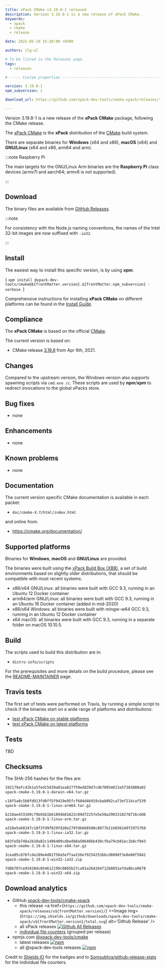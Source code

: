 ```yaml
---
title: xPack CMake v3.19.8-1 released
description: Version 3.19.8-1 is a new release of xPack CMake.
keywords:
  - xpack
  - cmake
  - release

date: 2021-05-19 15:28:00 +0300

authors: ilg-ul

# To be listed in the Releases page.
tags:
  - releases

# ----- Custom properties -----------------------------------------------------

version: 3.19.8-1
npm_subversion: 1

download_url: https://github.com/xpack-dev-tools/cmake-xpack/releases/tag/v3.19.8-1/

---
```


<head><title>{frontMatter.title}</title></head>
<head><meta property="og:title" content={frontMatter.title} /></head>

Version 3.19.8-1 is a new release of the **xPack CMake** package, following the CMake release.

<!-- truncate -->


The [xPack CMake](https://xpack-dev-tools.github.io/cmake-xpack/)
is the **xPack** distribution of the
[CMake](https://cmake.org) build system.

There are separate binaries for **Windows** (x64 and x86),
**macOS** (x64) and **GNU/Linux** (x64 and x86, arm64 and arm).

:::note Raspberry Pi

The main targets for the GNU/Linux Arm
binaries are the **Raspberry Pi** class devices (armv7l and aarch64;
armv6 is not supported).

:::

## Download

The binary files are available from <a href={frontMatter.download_url}>GitHub Releases</a>.

:::note

For consistency with the Node.js naming conventions, the names of the Intel 32-bit images are now suffixed with `-ia32`.

:::

## Install

The easiest way to install this specific version, is by using **xpm**:

<CodeBlock language="console"> {
`xpm install @xpack-dev-tools/cmake@${frontMatter.version}.${frontMatter.npm_subversion} -verbose
`} </CodeBlock>

Comprehensive instructions for installing **xPack CMake** on different platforms
can be found in the [Install Guide](/docs/install/).

## Compliance

The **xPack CMake** is based on the official
[CMake](https://cmake.org).

The current version is based on:

- CMake release
[3.19.8](https://github.com/Kitware/CMake/releases/tag/v3.19.8/)
from Apr 6th, 2021.

## Changes

Compared to the upstream version, the Windows version also supports
spawning scripts via `cmd.exe /c`. These scripts are used by **npm**/**xpm**
to redirect invocations to the global xPacks store.

## Bug fixes

- none

## Enhancements

- none

## Known problems

- none

## Documentation

The current version specific CMake documentation is available in each packet:

- `doc/cmake-X.Y/html/index.html`

and online from:

- https://cmake.org/documentation/

## Supported platforms

Binaries for **Windows**, **macOS** and **GNU/Linux** are provided.

The binaries were built using the
[xPack Build Box (XBB)](https://github.com/xpack/xpack-build-box), a set
of build environments based on slightly older distributions, that should be
compatible with most recent systems.

- x86/x64 GNU/Linux: all binaries were built with GCC 9.3, running in an
  Ubuntu 12 Docker container
- arm64/arm GNU/Linux: all binaries were built with GCC 9.3, running in an
  Ubuntu 16 Docker container (added in mid-2020)
- x86/x64 Windows: all binaries were built with mingw-w64 GCC 9.3, running in an
  Ubuntu 12 Docker container
- x64 macOS: all binaries were built with GCC 9.3, running in a separate
  folder on macOS 10.10.5.

## Build

The scripts used to build this distribution are in:

- `distro-info/scripts`

For the prerequisites and more details on the build procedure, please see the
[README-MAINTAINER](https://github.com/xpack-dev-tools/cmake-xpack/blob/xpack/README-MAINTAINER.md) page.

## Travis tests

The first set of tests were performed on Travis, by running
a simple script to check if the binaries start on a wide range of
platforms and distributions:

- [test xPack CMake on stable platforms](https://travis-ci.com/github/xpack-dev-tools/cmake-xpack/builds/226305413)
- [test xPack CMake on latest platforms](https://travis-ci.com/github/xpack-dev-tools/cmake-xpack/builds/226305446)

## Tests

TBD

## Checksums

The SHA-256 hashes for the files are:

```txt
192179afc42b1a5fed15639a81ea827759ed839d7cdb70954813a5f383800a02
xpack-cmake-3.19.8-1-darwin-x64.tar.gz

c18f5a8c5b0fd913fd8ff5f9429e95fcf684d4b919cbab092ca73ef214caf539
xpack-cmake-3.19.8-1-linux-arm64.tar.gz

b218ae4333d9c79b91b1b61094b81622c09df2257e5e58a2903318278716cdd6
xpack-cmake-3.19.8-1-linux-arm.tar.gz

a318e5e68347c18f3fd9f029fd28e2797db668580c8877b116036149f2975769
xpack-cmake-3.19.8-1-linux-ia32.tar.gz

b83fe5b748a2b10a82c1496409cdbedb8a50648bb430cfba79cb01ec1b8cf043
xpack-cmake-3.19.8-1-linux-x64.tar.gz

3cea05c876fcda189e4d81f58a5effaa156e79254253bbcd889df3e8e00f5842
xpack-cmake-3.19.8-1-win32-ia32.zip

7d8bf87ce93420dc054612199c0865b27ca91a264264f12b0851efda8bca9678
xpack-cmake-3.19.8-1-win32-x64.zip
```

## Download analytics

- GitHub [xpack-dev-tools/cmake-xpack](https://github.com/xpack-dev-tools/cmake-xpack/)
  - this release <a href={`https://github.com/xpack-dev-tools/cmake-xpack/releases/v${frontMatter.version}/`} ><Image img={`https://img.shields.io/github/downloads/xpack-dev-tools/cmake-xpack/v${frontMatter.version}/total.svg`} alt='Github Release' /></a>
  - all xPack releases [![Github All Releases](https://img.shields.io/github/downloads/xpack-dev-tools/cmake-xpack/total.svg)](https://github.com/xpack-dev-tools/cmake-xpack/releases/)
  - [individual file counters](https://somsubhra.github.io/github-release-stats/?username=xpack-dev-tools&repository=cmake-xpack) (grouped per release)
- npmjs.com [@xpack-dev-tools/cmake](https://www.npmjs.com/package/@xpack-dev-tools/cmake)
  - latest releases [![npm](https://img.shields.io/npm/dw/@xpack-dev-tools/cmake.svg)](https://www.npmjs.com/package/@xpack-dev-tools/cmake/)
  - all @xpack-dev-tools releases [![npm](https://img.shields.io/npm/dt/@xpack-dev-tools/cmake.svg)](https://www.npmjs.com/package/@xpack-dev-tools/cmake/)

Credit to [Shields IO](https://shields.io) for the badges and to
[Somsubhra/github-release-stats](https://github.com/Somsubhra/github-release-stats)
for the individual file counters.
